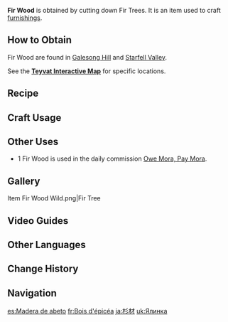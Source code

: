 {{Item Infobox
|id           = 101308
|image        = Item Fir Wood.png
|type         = Materials
|group        = Wood
|group2       = Furnishing Materials
|invCategory  = Materials
|quality      = 1
|description  = Wood from the tree known as "Faber's Fir." Widely used for its fine quality and attractive grain.<br />Can be used to create furnishings.
|source1      = Cutting down Faber's Firs found in [[Stormbearer Mountains]] and [[Starsnatch Cliff]].
|source2      = Converting [[Forging Ores]]
}}
'''Fir Wood'''  is obtained by cutting down Fir Trees. It is an item used to craft [[furnishings]].

==How to Obtain==
Fir Wood are found in [[Galesong Hill]] and [[Starfell Valley]].

See the '''[https://webstatic-sea.mihoyo.com/app/ys-map-sea/index.html#/map/2?shown_types=174 Teyvat Interactive Map]''' for specific locations.

==Recipe==
{{Recipe
|type = Wood
|Iron Chunk = 3
|sort = Iron Chunk
}}
{{Recipe
|type = Wood
|White Iron Chunk = 2
|sort = White Iron Chunk
}}
{{Recipe
|type = Wood
|Crystal Chunk = 1
|sort = Crystal Chunk
}}
{{Recipe
|type = Wood
|Magical Crystal Chunk = 1
|sort = Magical Crystal Chunk
}}
{{Recipe
|type = Wood
|Amethyst Lump = 1
|sort = Amethyst Lump
}}

==Craft Usage==
{{Craft Usage}}

==Other Uses==
* 1 Fir Wood is used in the daily commission [[Owe Mora, Pay Mora]].

==Gallery==
<gallery>
Item Fir Wood Wild.png|Fir Tree
</gallery>

==Video Guides==
{{EVT
|video1   = https://youtu.be/WBMxdKVUdQ8
|caption1 = Farm Guide
}}

==Other Languages==
{{Other Languages
|en      = Fir Wood
|zhs     = 杉木
|zhs_rm  = Shānmù
|zht     = 杉木
|zht_rm  = Shānmù
|zh_tl   = 
|ja      = 杉材
|ja_rm   = Sugizai
|ja_tl   = Cedar Wood
|ko      = 삼나무
|ko_rm   = Samnamu
|ko_tl   = Cedar
|es      = Madera de abeto
|es_tl   = Fir Wood
|fr      = Bois d'épicéa
|fr_tl   = Spruce Wood
|ru      = Пихта
|ru_tl   = Fir
|th      = ไม้สนหนาม
|th_rm   = Mai Son Nam
|th_tl   = 
|vi      = Gỗ Sam
|vi_tl   = 
|de      = Tannenholz
|de_tl   = Fir Wood
|id      = Fir Wood
|pt      = Madeira de Abeto
|pt_tl   = 
|tr      = Köknar Kütüğü
|tr_tl   = Fir Log
|it      = Legno d'abete rosso
|it_tl   = Spruce Wood
}}

==Change History==
{{Change History|1.5}}

==Navigation==
{{Material Navbox|type=Crafting Materials}}

[[es:Madera de abeto]]
[[fr:Bois d'épicéa]]
[[ja:杉材]]
[[uk:Ялинка]]